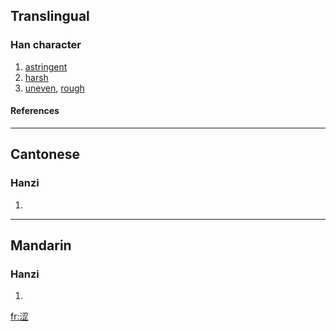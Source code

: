 {{see|澀}}

==Translingual==
===Han character===
{{Han char|rn=85|rad=水|as=07|sn=10|four=|canj=水尸戈一 (ESIM), X水尸戈一 (XESIM)}}
# [[astringent]]
# [[harsh]]
# [[uneven]], [[rough]]
====References====
{{Han ref|kx=0627.311|hdz=31636.060|uh=6DA9|ud=28073}}

----
==Cantonese==
===Hanzi===
{{yue-hanzi|jyut=|y=sap1, sap3}}
# {{defn|Cantonese}}

----
==Mandarin==
===Hanzi===
{{cmn-hanzi|tra=澀|pin=[[póu]] ([[pou2]]), [[sè]] ([[se4]])|wg=p'ou<sup>2</sup>, se<sup>4</sup>}}
# {{defn|Mandarin}}

[[fr:涩]]